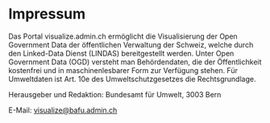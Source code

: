 
# Impressum

Das Portal visualize.admin.ch ermöglicht die Visualisierung der Open Government Data der öffentlichen Verwaltung der Schweiz, welche durch den Linked-Data Dienst (LINDAS) bereitgestellt werden. Unter Open Government Data (OGD) versteht man Behördendaten, die der Öffentlichkeit kostenfrei und in maschinenlesbarer Form zur Verfügung stehen. Für Umweltdaten ist Art. 10e des Umweltschutzgesetzes die Rechtsgrundlage.

Herausgeber und Redaktion: Bundesamt für Umwelt, 3003 Bern

E-Mail: visualize@bafu.admin.ch
